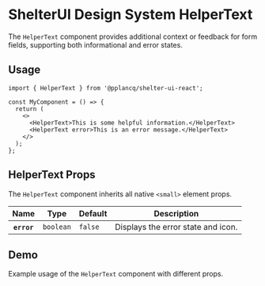
<Meta of={HelperTextStories} name="HelperText" />

# ShelterUI Design System HelperText

The `HelperText` component provides additional context or feedback for form fields, supporting both informational and error states.

## Usage

```tsx
import { HelperText } from '@pplancq/shelter-ui-react';

const MyComponent = () => {
  return (
    <>
      <HelperText>This is some helpful information.</HelperText>
      <HelperText error>This is an error message.</HelperText>
    </>
  );
};
```

## HelperText Props

The `HelperText` component inherits all native `<small>` element props.

<table id="helpertext-props">
  <thead>
    <tr>
      <th>Name</th>
      <th>Type</th>
      <th>Default</th>
      <th>Description</th>
    </tr>
  </thead>
  <tbody>
    <tr>
      <th>
        <code>error</code>
      </th>
      <td>
        <code>boolean</code>
      </td>
      <td>
        <code>false</code>
      </td>
      <td>Displays the error state and icon.</td>
    </tr>
  </tbody>
</table>

## Demo

Example usage of the `HelperText` component with different props.

<Canvas of={HelperTextStories.Playground} sourceState="shown" />

<Controls of={HelperTextStories.Playground} />
